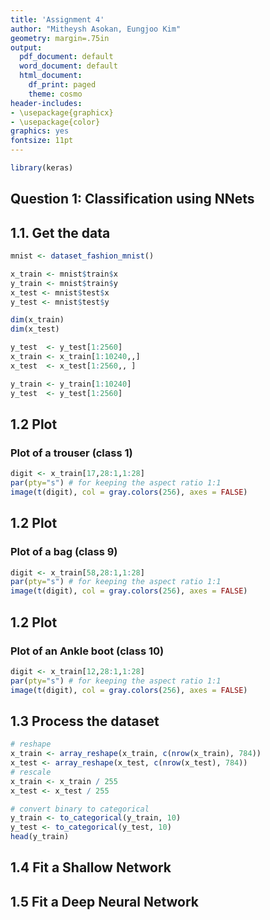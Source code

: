 ```yaml
---
title: 'Assignment 4'
author: "Mitheysh Asokan, Eungjoo Kim"
geometry: margin=.75in
output:
  pdf_document: default
  word_document: default
  html_document:
    df_print: paged
    theme: cosmo
header-includes:
- \usepackage{graphicx}
- \usepackage{color}
graphics: yes
fontsize: 11pt
---
```



```r
library(keras)
```



## Question 1: Classification using NNets

## 1.1. Get the data
```r
mnist <- dataset_fashion_mnist()

x_train <- mnist$train$x
y_train <- mnist$train$y
x_test <- mnist$test$x
y_test <- mnist$test$y

dim(x_train)
dim(x_test)

y_test  <- y_test[1:2560]
x_train <- x_train[1:10240,,]
x_test  <- x_test[1:2560,, ]

y_train <- y_train[1:10240]
y_test  <- y_test[1:2560]
```

\pagebreak

## 1.2 Plot
### Plot of a trouser (class 1)
```r
digit <- x_train[17,28:1,1:28] 
par(pty="s") # for keeping the aspect ratio 1:1
image(t(digit), col = gray.colors(256), axes = FALSE)
```

\pagebreak

## 1.2 Plot
### Plot of a bag (class 9)
```r
digit <- x_train[58,28:1,1:28]
par(pty="s") # for keeping the aspect ratio 1:1
image(t(digit), col = gray.colors(256), axes = FALSE)
```

\pagebreak

## 1.2 Plot
### Plot of an Ankle boot (class 10)
```r
digit <- x_train[12,28:1,1:28]
par(pty="s") # for keeping the aspect ratio 1:1
image(t(digit), col = gray.colors(256), axes = FALSE)
```

\pagebreak

## 1.3 Process the dataset
```r
# reshape
x_train <- array_reshape(x_train, c(nrow(x_train), 784))
x_test <- array_reshape(x_test, c(nrow(x_test), 784))
# rescale
x_train <- x_train / 255
x_test <- x_test / 255

# convert binary to categorical
y_train <- to_categorical(y_train, 10)
y_test <- to_categorical(y_test, 10)
head(y_train)
```

\pagebreak

## 1.4 Fit a Shallow Network

\pagebreak

## 1.5 Fit a Deep Neural Network
